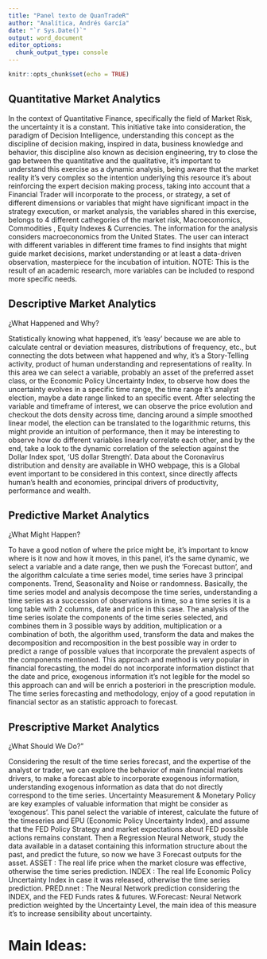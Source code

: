 ```yaml
---
title: "Panel texto de QuanTradeR"
author: "Analítica, Andrés García"
date: "`r Sys.Date()`"
output: word_document
editor_options: 
  chunk_output_type: console
---
```


```r
knitr::opts_chunk$set(echo = TRUE)
```


## Quantitative Market Analytics

In the context of Quantitative Finance, specifically the field of Market Risk, the uncertainty it is a constant. This initiative take into consideration, the paradigm of Decision Intelligence, understanding this concept as the discipline of decision making, inspired in data, business knowledge and behavior, this discipline also known as decision engineering, try to close the gap between the quantitative and the qualitative, it’s important to understand this exercise as a dynamic analysis, being aware that the market reality
it’s very complex so the intention underlying this resource it’s about reinforcing the expert decision making process, taking into account that a Financial Trader will incorporate to the process, or strategy, a set of different dimensions or variables that might have significant impact in the strategy execution, or market analysis, the variables shared in this exercise, belongs to 4 different cathegories of the market risk, Macroeconomics, Commodities , Equity Indexes & Currencies. The information for the analysis considers macroeconomics from the United States. The user can interact with different variables in different time frames to find insights that might guide market decisions, market understanding or at least a data-driven observation, masterpiece for the incubation of intuition. NOTE: This is the result of an academic research, more variables can be included to respond more specific needs.
      

## Descriptive Market Analytics
                         
¿What Happened and Why?

Statistically knowing what happened, it’s ‘easy’ because we are able to calculate central or deviation measures, distributions of frequency, etc., but connecting the dots between what happened and why, it’s a Story-Telling activity, product of human understanding and representations of reality. In this area we can select a variable, probably an asset of the preferred asset class, or the Economic Policy Uncertainty Index, to observe how does the uncertainty evolves in a specific time range, the time range it’s analyst election, maybe a date range linked to an specific event. After selecting the variable and timeframe of interest, we can observe the price evolution and checkout the dots density across time, dancing around a simple smoothed linear model, the election can be translated to the logarithmic returns, this might provide an intuition of performance, then it may be interesting to observe how do different variables linearly correlate each other, and by the end, take a look to the dynamic correlation of the selection against the Dollar Index spot, ‘US dollar Strength’. Data about the Coronavirus distribution and density are available in WHO webpage, this is a Global event important to be considered in this context, since directly affects human’s health and economies, principal drivers of productivity, performance and wealth.


## Predictive Market Analytics

¿What Might Happen?

To have a good notion of where the price might be, it’s important to know where is it now and how it moves, in this panel, it’s the same dynamic, we select a variable and a date range, then we push the ‘Forecast button’, and the algorithm calculate a time series model, time series have 3 principal components.
Trend, Seasonality and Noise or randomness. Basically, the time series model and analysis decompose the time series, understanding a time series as a succession of observations in time, so a time series it is a long table with 2 columns, date and price in this case. The analysis of the time series isolate the components of the time series selected, and combines them in 3 possible ways by addition, multiplication or a combination of both, the algorithm used, transform the data and makes the decomposition and recomposition in the best possible way in order to predict a range of possible values that incorporate the prevalent aspects of the components mentioned. This approach and method is very popular in financial forecasting, the model do not incorporate information distinct that the date and price, exogenous information it’s not legible for the model so this approach can and will be enrich a posteriori in the prescription module. The time series forecasting and methodology, enjoy of a good reputation in financial sector as an statistic approach to forecast.


## Prescriptive Market Analytics

¿What Should We Do?"
                                  
Considering the result of the time series forecast, and the expertise of the analyst or trader, we can explore the behavior of main financial markets drivers, to make a forecast able to incorporate exogenous information, understanding exogenous information as data that do not directly correspond to the time series. Uncertainty Measurement & Monetary Policy are key examples of valuable information that might be consider as ‘exogenous’. This panel select the variable of interest, calculate the future of the timeseries and EPU (Economic Policy Uncertainty Index), and assume that the FED Policy Strategy and market expectations about FED possible actions remains constant. Then a Regression Neural Network, study the data available in a dataset containing this information structure about the past, and predict the future, so now we have 3 Forecast outputs for the asset.
ASSET : The real life price when the market closure was effective, otherwise the time series prediction. INDEX : The real life Economic Policy Uncertainty Index in case it was released, otherwise the time series prediction. PRED.nnet : The Neural Network prediction considering the INDEX, and the FED Funds rates & futures. W.Forecast: Neural Network prediction weighted by the Uncertainty Level, the main idea of this measure it’s to increase sensibility about uncertainty.

# Main Ideas:


                                  
                         
